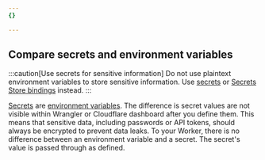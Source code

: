 ```yaml
---
{}

---
```


## Compare secrets and environment variables

:::caution[Use secrets for sensitive information]
Do not use plaintext environment variables to store sensitive information. Use [secrets](/workers/configuration/secrets/) or [Secrets Store bindings](/secrets-store/integrations/workers/) instead.
:::

[Secrets](/workers/configuration/secrets/) are [environment variables](/workers/configuration/environment-variables/). The difference is secret values are not visible within Wrangler or Cloudflare dashboard after you define them. This means that sensitive data, including passwords or API tokens, should always be encrypted to prevent data leaks. To your Worker, there is no difference between an environment variable and a secret. The secret's value is passed through as defined.
